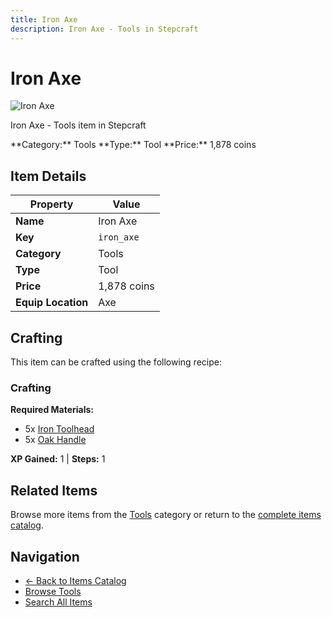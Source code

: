 ```yaml
---
title: Iron Axe
description: Iron Axe - Tools in Stepcraft
---
```


# Iron Axe

<div className="flex items-start gap-6 mb-8">
  <div className="flex-shrink-0">
    <img src="/assets/resources/smithing/iron_axe.png" alt="Iron Axe" className="w-24 h-24 border rounded-lg" />
  </div>
  <div className="flex-1">
    <div className="space-y-2">
      <p className="text-lg text-muted-foreground">Iron Axe - Tools item in Stepcraft</p>
      <div className="flex flex-wrap gap-4 text-sm">
        <span className="px-2 py-1 bg-blue-100 dark:bg-blue-900 rounded-md">
          **Category:** Tools
        </span>
        <span className="px-2 py-1 bg-green-100 dark:bg-green-900 rounded-md">
          **Type:** Tool
        </span>
        <span className="px-2 py-1 bg-yellow-100 dark:bg-yellow-900 rounded-md">
          **Price:** 1,878 coins
        </span>
      </div>
    </div>
  </div>
</div>

## Item Details

| Property | Value |
|----------|-------|
| **Name** | Iron Axe |
| **Key** | `iron_axe` |
| **Category** | Tools |
| **Type** | Tool |
| **Price** | 1,878 coins |
| **Equip Location** | Axe |



## Crafting

This item can be crafted using the following recipe:

### Crafting

**Required Materials:**
- 5x [Iron Toolhead](/docs/resources/individual/iron_toolhead)
- 5x [Oak Handle](/docs/resources/individual/oak_handle)

**XP Gained:** 1 | **Steps:** 1



## Related Items

Browse more items from the [Tools](/docs/items#tools) category or return to the [complete items catalog](/docs/items).

## Navigation

- [← Back to Items Catalog](/docs/items)
- [Browse Tools](/docs/items#tools)
- [Search All Items](/search)
